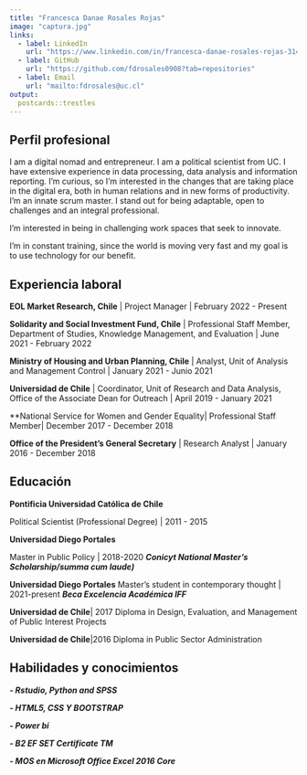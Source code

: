 ---
title: "Francesca Danae Rosales Rojas"
image: "captura.jpg"
links:
  - label: LinkedIn
    url: "https://www.linkedin.com/in/francesca-danae-rosales-rojas-314457b6/"
  - label: GitHub
    url: "https://github.com/fdrosales0908?tab=repositories"
  - label: Email
    url: "mailto:fdrosales@uc.cl"
output:
  postcards::trestles
---
 
## Perfil profesional

I am a digital nomad and entrepreneur. I am a political scientist from UC. I have extensive experience in data processing, data analysis and information reporting. I'm curious, so I'm interested in the changes that are taking place in the digital era, both in human relations and in new forms of productivity. I'm an innate scrum master. I stand out for being adaptable, open to challenges and an integral professional.

I'm interested in being in challenging work spaces that seek to innovate.

I'm in constant training, since the world is moving very fast and my goal is to use technology for our benefit.



## Experiencia laboral

**EOL Market Research, Chile** | Project Manager | February 2022 - Present

**Solidarity and Social Investment Fund, Chile** | Professional Staff Member, Department of Studies, Knowledge Management, and Evaluation | June 2021 - February 2022

**Ministry of Housing and Urban Planning, Chile** | Analyst, Unit of Analysis and Management Control | January 2021 - Junio 2021

**Universidad de Chile** | Coordinator, Unit of Research and Data Analysis, Office of the Associate Dean for Outreach | April 2019 - January 2021

**National Service for Women and
Gender Equality| Professional Staff Member| December 2017 - December 2018

**Office of the President’s General Secretary** | Research Analyst | January 2016 - December 2018


## Educación

**Pontificia Universidad Católica de Chile** 

Political Scientist (Professional Degree) | 2011 - 2015

**Universidad Diego Portales** 

Master in Public Policy | 2018-2020
***Conicyt National Master’s Scholarship/summa cum laude)***

**Universidad Diego Portales** 
Master's student in contemporary thought | 2021-present
***Beca Excelencia Académica IFF***

**Universidad de Chile**| 2017
Diploma in Design, Evaluation, and Management of Public Interest Projects

**Universidad de Chile**|2016
Diploma in Public Sector Administration

## Habilidades y conocimientos

***- Rstudio, Python and SPSS***

***- HTML5, CSS Y BOOTSTRAP***

***- Power bi***

***- B2 EF SET Certificate TM***

***- MOS en Microsoft Office Excel 2016 Core***














